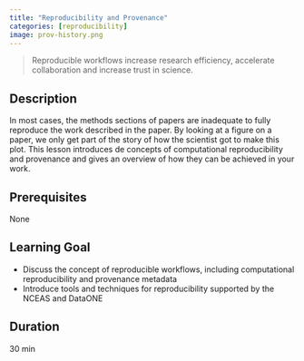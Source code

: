 ```yaml
---
title: "Reproducibility and Provenance"
categories: [reproducibility]
image: prov-history.png
---
```


> Reproducible workflows increase research efficiency, accelerate collaboration and increase trust in science. 

<!--Providing a comprehensive path of our work allows others fully interpret, reproduce or build upon our research.-->

## Description
In most cases, the methods sections of papers are inadequate to fully reproduce the work described in the paper. By looking at a figure on a paper, we only get part of the story of how the scientist got to make this plot. This lesson introduces de concepts of computational reproducibility and provenance and gives an overview of how they can be achieved in your work.

## Prerequisites
None

## Learning Goal
-   Discuss the concept of reproducible workflows, including computational reproducibility and provenance metadata
-   Introduce tools and techniques for reproducibility supported by the NCEAS and DataONE

## Duration
30 min

